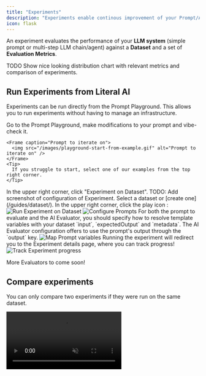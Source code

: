 ```yaml
---
title: "Experiments"
description: "Experiments enable continous improvement of your Prompt/Agent -- i.e. guarantee net improvements."
icon: flask
---
```


An experiment evaluates the performance of your **LLM system** (simple prompt or multi-step LLM chain/agent) against a **Dataset** and a set of **Evaluation Metrics**.

TODO Show nice looking distribution chart with relevant metrics and comparison of experiments.

## Run Experiments from Literal AI

Experiments can be run directly from the Prompt Playground. This allows you to run experiments without having to manage an infrastructure.

<Steps>
  <Step title="Prompt to iterate on">
    Go to the Prompt Playground, make modifications to your prompt and vibe-check it.

    <Frame caption="Prompt to iterate on">
      <img src="/images/playground-start-from-example.gif" alt="Prompt to iterate on" />
    </Frame>
    <Tip>
      If you struggle to start, select one of our examples from the top right corner.
    </Tip>
  </Step>
  <Step title="Run Experiment">
    In the upper right corner, click "Experiment on Dataset".
    TODO: Add screenshot of configuration of Experiment.
  </Step>
  <Step title="Select a dataset">
    Select a dataset or [create one](/guides/dataset/). In the upper right corner, click the
    play icon <Icon icon="play" iconType="light" />:
    <Frame caption="Run Experiment on Dataset">
      <img src="/images/run-experiment-dataset.png" alt="Run Experiment on Dataset"/>
    </Frame>
  </Step>
  <Step title="Configure prompts">
    <Frame caption="Configure Prompts">
      <img src="/images/configure-prompts.png" alt="Configure Prompts"/>
    </Frame>
    For both the prompt to evaluate and the AI Evaluator, you should specify how to resolve template
    variables with your dataset `input`, `expectedOutput` and `metadata`. The AI Evaluator configuration offers to 
    use the prompt's output through the `output` key.
    <Frame caption="Map Prompt variables">
      <img src="/images/map-prompt-variables.png" alt="Map Prompt variables"/>
    </Frame>
  </Step>
  <Step title="Follow progress on your Experiment">
    Running the experiment will redirect you to the Experiment details page, where you can track progress!
    <Frame caption="Track Experiment progress">
      <img src="/images/track-experiment-progress.png" alt="Track Experiment progress"/>
    </Frame>
  </Step>
</Steps>

More Evaluators to come soon!

## Compare experiments

<Note>You can only compare two experiments if they were run on the same dataset.</Note>

<Frame caption="Comparing two experiments ran on the same dataset.">
  <video
    autoPlay
    muted
    loop
    playsInline
    src="/images/compare-experiment.mp4"
    />
</Frame>
## Run an experiment from your code

Complex multi-step LLM systems are heavily dependent on your code and instrastructure. Literal AI enables you to evaluate your LLM systems from your own code and then log the results on Literal AI.

Here is a naive example of how you can run an experiment with Literal AI:

<Note>See [installation](/get-started/quick-start) to get your API key and instantiate the SDK</Note>

<CodeGroup>
```python Python
inputs = [{"question": "question"}]

experiment = literalai_client.api.create_experiment(
    name="Foo", params=[{"foo": "bar"}]  # optional
)

@literalai_client.run
def my_agent(input):
    # Faking the agent response
    return {"content": "answer"}

def score_output(output):
    # Faking the scoring
    return [{"name": "context_relevancy", "type": "AI", "value": 0.6}]

@literalai_client.experiment_item_run
def run_and_eval(input):
    output = my_agent(input)
    experiment_item = {
      "scores": score_output(output),
      "input": input,
      "output": output
    }
    experiment.log(experiment_item)

def run_experiment(inputs):
    for input in inputs:
        run_and_eval(input)

run_experiment(inputs)
```
```typescript TypeScript
async function myAgent(input: Record<string, unknown>) {
  // This is a fake agent
  return literalaiClient.step({ name: 'agent', type: 'run' }).wrap(async () => {
    return { answer: 'Fake Answer' };
  });
}

function scoreOutput(output: Record<string, unknown>) {
  // This is a fake scoring function
  return [
    {
      name: 'context_relevancy',
      type: 'AI' as const,
      value: 0.6
    }
  ];
}

async function main() {
  const experiment = await literalaiClient.api.createExperiment({
    name: 'Foo',
    params: { foo: 'bar' } // optional
  });

  const inputs = [{ question: 'Fake question' }];

  for (const input of inputs) {
    await literalaiClient.experimentItemRun().wrap(async () => {
      const agentOutput = await myAgent(input);
      const scores = scoreOutput(agentOutput);

      const experimentItem = {
        scores: scores,
        input: input,
        output: agentOutput
      };

      await experiment.log(experimentItem);
    });
  }
}

main();
```
</CodeGroup>

### Link to a Dataset

The best way to run an experiment is to use a [Dataset](/guides/dataset) to store your inputs and expected outputs. This way you can track on which data your experiment was run and compare the results of different experiments.

Using a dataset to run an experiment is very similar to the previous example, except that you are iterating over the items of the dataset:

<CodeGroup>
```python Python
dataset_id = "MY_DATASET_ID"

dataset = literalai_client.api.get_dataset(dataset_id)

experiment = literalai_client.api.create_experiment(
    dataset_id=dataset_id,
    name="Foo",
    params=[{"foo": "bar"}]  # optional
)

@literalai_client.experiment_item_run
def run_and_eval(item):
    output = my_agent(item.input)
    experiment_item = {
      # Notice that the experiment item is now linked to the dataset item
      "datasetItemId": item.id,
      "scores": score_output(output),
      "input": item.input,
      "output": output
    }
    experiment.log(experiment_item)

def run_experiment():
    for item in dataset.items:
        run_and_eval(item)
```
```typescript TypeScript
const datasetId = 'MY_DATASET_ID';
const dataset = await literalAiClient.api.getDataset({id: datasetId});

async function main() {
    const experiment = await literalaiClient.api.createExperiment({
        datasetId,
        name: 'Foo',
        params: { foo: 'bar' } // optional
    });

    for (const item of dataset.items) {
        await literalaiClient.experimentItemRun().wrap(async () => {
            const agentOutput = await myAgent(item.input);
            const scores = scoreOutput(agentOutput);

            const experimentItem = {
                // Notice that the experiment item is now linked to the dataset item
                datasetItemId: item.id,
                scores: scores,
                input: item.input,
                output: agentOutput
            };

            await experiment.log(experimentItem);
        });
    }
}
```
</CodeGroup>

### Link to a Prompt

If you are evaluating a prompt [living on Literal AI](guides/prompt-management), you can bind it to the experiment to track the performance of the prompt.

<CodeGroup>
```python Python
prompt = literalai_client.api.get_prompt(name="MY_PROMPT", version=0)

experiment = literalai_client.api.create_experiment(
    prompt_id=prompt.id,
    name="Foo",
    params=[{"foo": "bar"}]  # optional
)

# Run the experiment the same way as before
```
```typescript TypeScript
const promptName = 'MY_PROMPT';
const promptVersion = 0
prompt = literalAiClient.api.getPrompt(promptName, promptVersion);

async function main() {
    const experiment = await literalaiClient.api.createExperiment({
        promptId: prompt.id,
        name: 'Foo',
        params: { foo: 'bar' } // optional
    });
    // Run the experiment the same way as before
}
```
</CodeGroup>
